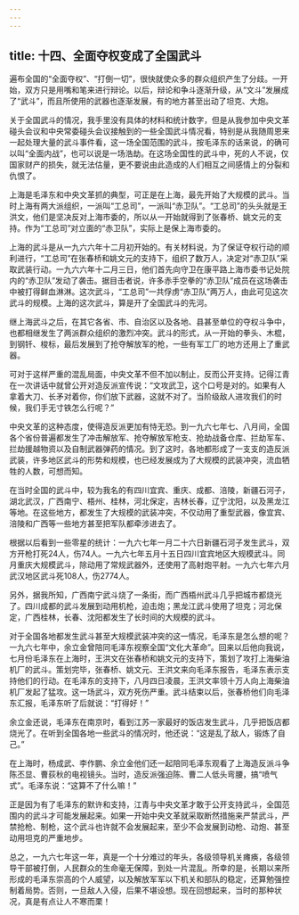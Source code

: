 ```yaml
---
---
---
```

title: 十四、全面夺权变成了全国武斗
---



遍布全国的“全面夺权”、“打倒一切”，很快就使众多的群众组织产生了分歧。一开始，双方只是用嘴和笔来进行辩论。以后，辩论和争斗逐渐升级，从“文斗”发展成了“武斗”，而且所使用的武器也逐渐发展，有的地方甚至出动了坦克、大炮。

关于全国武斗的情况，我手里没有具体的材料和统计数字，但是从我参加中央文革碰头会议和中央常委碰头会议接触到的一些全国武斗情况看，特别是从我随周恩来一起处理大量的武斗事件看，这一场全国范围的武斗，按毛泽东的话来说，的确可以叫“全面内战”，也可以说是一场浩劫。在这场全国性的武斗中，死的人不说，仅国家财产的损失，就无法估量，更不要说由此造成的人们相互之间感情上的分裂和仇恨了。

上海是毛泽东和中央文革抓的典型，可正是在上海，最先开始了大规模的武斗。当时上海有两大派组织，一派叫“工总司”，一派叫“赤卫队”。“工总司”的头头就是王洪文，他们是坚决反对上海市委的，所以从一开始就得到了张春桥、姚文元的支持。作为“工总司”对立面的“赤卫队”，实际上是保上海市委的。

上海的武斗是从一九六六年十二月初开始的。有关材料说，为了保证夺权行动的顺利进行，“工总司”在张春桥和姚文元的支持下，组织了数万人，决定对“赤卫队”采取武装行动。一九六六年十二月三日，他们首先向守卫在康平路上海市委书记处院内的“赤卫队”发动了袭击。据目击者说，许多赤手空拳的“赤卫队”成员在这场袭击中被打得鲜血淋淋。这次武斗，“工总司”一共俘虏“赤卫队”两万人，由此可见这次武斗的规模。上海的这次武斗，算是开了全国武斗的先河。

继上海武斗之后，在其它各省、市、自治区以及各地、县甚至单位的夺权斗争中，也都相继发生了两派群众组织的激烈冲突。武斗的形式，从一开始的拳头、木棍，到钢钎、梭标，最后发展到了抢夺解放军的枪，一些有军工厂的地方还用上了重武器。

可对于这样严重的混乱局面，中央文革不但不加以制止，反而公开支持。记得江青在一次讲话中就曾公开对造反派宣传说：“文攻武卫，这个口号是对的。如果有人拿着大刀、长矛对着你，你们放下武器，这就不对了。当阶级敌人进攻我们的时候，我们手无寸铁怎么行呢？”

中央文革的这种态度，使得造反派更加有恃无恐。到一九六七年七、八月间，全国各个省份普遍都发生了冲击解放军、抢夺解放军枪支、抢劫战备仓库、拦劫军车、拦劫援越物资以及自制武器弹药的情况。到了这时，各地都形成了一支支的造反派武装，许多地区武斗的形势和规模，也已经发展成为了大规模的武装冲突，流血牺牲的人数，可想而知。

在当时全国的武斗中，较为我名的有四川宜宾、重庆、成都、涪陵，新疆石河子，湖北武汉，广西南宁、梧州、桂林，河北保定，吉林长春，辽宁沈阳，以及黑龙江等地。在这些地方，都发生了大规模的武装冲突，不仅动用了重型武器，像宜宾、涪陵和广西等一些地方甚至把军队都牵涉进去了。

根据以后看到一些零星的统计：一九六七年一月二十六日新疆石河子发生武斗，双方开枪打死24人，伤74人。一九六七年五月十五日四川宜宾地区大规模武斗。同月重庆大规模武斗，除动用了常规武器外，还使用了高射炮平射。一九六七年六月武汉地区武斗死108人，伤2774人。

另外，据我所知，广西南宁武斗烧了一条街，而广西梧州武斗几乎把城市都烧光了。四川成都的武斗发展到动用机枪，迫击炮；黑龙江武斗使用了坦克；河北保定，广西桂林，长春、沈阳都发生了长时间的大规模的武斗。

对于全国各地都发生武斗甚至大规模武装冲突的这一情况，毛泽东是怎么想的呢？一九六七年中，余立金曾陪同毛泽东视察全国“文化大革命”。回来以后他向我说，七月份毛泽东在上海时，王洪文在张春桥和姚文元的支持下，策划了攻打上海柴油机厂的武斗。策划完毕，张春桥、姚文元、王洪文来向毛泽东报告，毛泽东表示支持他们的行动。在毛泽东的支持下，八月四日凌晨，王洪文率领十万人向上海柴油机厂发起了猛攻。这一场武斗，双方死伤严重。武斗结束以后，张春桥他们向毛泽东汇报，毛泽东听了后就说：“打得好！”

余立金还说，毛泽东在南京时，看到江苏一家最好的饭店发生武斗，几乎把饭店都烧光了。在听到全国各地一些武斗的情况时，他还说：“这是乱了敌人，锻炼了自己。”

在上海时，杨成武、李作鹏、余立金他们还一起陪同毛泽东观看了上海造反派斗争陈丕显、曹荻秋的电视镜头。当时，造反派强迫陈、曹二人低头弯腰，搞“喷气式”。毛泽东说：“这算不了什么嘛！”

正是因为有了毛泽东的默许和支持，江青与中央文革才敢于公开支持武斗，全国范围内的武斗才可能发展起来。如果一开始中央文革就采取断然措施来严禁武斗，严禁抢枪、制枪，这个武斗也许就不会发展起来，至少不会发展到动枪、动炮、甚至动用坦克的严重地步。

总之，一九六七年这一年，真是一个十分难过的年头，各级领导机关瘫痪，各级领导干部被打倒，人民群众的生命毫无保障，到处一片混乱。所幸的是，长期以来所形成的毛泽东崇高的个人威望，以及解放军军以下机关和部队的稳定，还算勉强控制着局势。否则，一旦敌人入侵，后果不堪设想。现在回想起来，当时的那种状况，真是有点让人不寒而栗！
